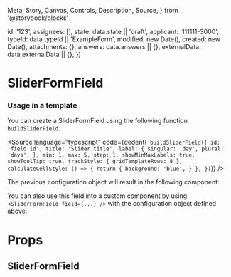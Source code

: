   Meta,
  Story,
  Canvas,
  Controls,
  Description,
  Source,
} from '@storybook/blocks'


  id: '123',
  assignees: [],
  state: data.state || 'draft',
  applicant: '111111-3000',
  typeId: data.typeId || 'ExampleForm',
  modified: new Date(),
  created: new Date(),
  attachments: {},
  answers: data.answers || {},
  externalData: data.externalData || {},
})

<Meta of={SliderFormFieldStories} />

# SliderFormField

### Usage in a template

You can create a SliderFormField using the following function `buildSliderField`.

<Source
  language="typescript"
  code={dedent(`
    buildSliderField({
      id: 'field.id',
      title: 'Slider title',
      label: {
        singular: 'day',
        plural: 'days',
      },
      min: 1,
      max: 5,
      step: 1,
      showMinMaxLabels: true,
      showToolTip: true,
      trackStyle: { gridTemplateRows: 8 },
      calculateCellStyle: () => {
        return {
          background: 'blue',
        }
      },
    })`)}
/>

The previous configuration object will result in the following component:

<Canvas>
  <Story of={SliderFormFieldStories.Default} />
</Canvas>

You can also use this field into a custom component by using `<SliderFormField field={...} />` with the configuration object defined above.

# Props

## SliderFormField

<Controls />
